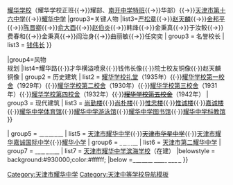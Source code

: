 {{Navbox
|name  = 耀华系列学校
|title = <span style="color:#FFFFFF;">耀华学校</span>
|titlestyle = background:#930000;color:#ffffff;<!-- 标题色 -->
|groupstyle=background:#930000;color:#ffffff;<!-- 左边栏色 -->
|liststyle=background:#ffffff;
|evenstyle  = background:#F0F0F0;<!-- 间隔色 -->
|abovestyle = background:#A5A552;color:#ffffff;<!-- 次标题色 -->
|group1=沿革
|list1=[[天津公学]]{{→}}[[耀华学校]]（耀华学校正班{{→}}耀部、[[天津市南开中学|南开中学特班]]{{→}}华部）{{→}}[[天津市第十六中学]]{{→}}[[天津市耀华中学|耀华中学]]
|group3=关键人物
|list3={{Navbox subgroup
|groupstyle=background:#930000;color:#ffffff;<!-- 左边栏色 -->
| group1 = 创办人
| list1  = [[庄乐峰]]
| group2 = 历任校长
| list2  =  [[王龙光]]{{→}}[[严松章]]{{→}}[[赵天麟 (教育家)|赵天麟]]{{→}}[[金邦平]]{{→}}[[陈晋卿]]{{→}}[[俞大酉]]{{→}}[[赵伯炎]]{{→}}韩烽{{→}}金秉真{{→}}于汝鲛{{→}}费春和{{→}}金秉真{{→}}阎治身{{→}}曲丽敏{{→}}任奕奕
| group3 = 名誉校长
| list3  =  [[钱伟长]]
}}

|group4=风物<br/>规划
|list4={{Navbox subgroup
|groupstyle=background:#930000;color:#ffffff;<!-- 左边栏色 -->
| group1 = 校园景观
| list1  = 法国梧桐{{·}}耀华路{{·}}才华横溢喷泉{{·}}钱伟长像{{·}}院士校友铜像{{·}}赵天麟铜像
| group2 = 历史建筑
| list2  =  [[耀华学校礼堂]]（1935年）{{·}}[[耀华学校第一校舍]]（1929年）{{·}}[[耀华学校第二校舍]]（1930年）{{·}}[[耀华学校第三校舍]]（1931年）{{·}}[[耀华学校第四校舍]]（1932年）{{·}}<s>[[耀华学校第五校舍]]</s>（1942年）
| group3 = 现代建筑
| list3  =  [[尚勤楼]]{{·}}[[尚朴楼]]{{·}}[[惟忠楼]]{{·}}[[惟诚楼]]{{·}}[[嘉诚楼]]{{·}}[[耀华中学体育馆]]{{·}}[[耀华中学游泳馆]]{{·}}[[耀华中学图书馆]]{{·}}[[耀华中学科教馆]]
}}

| group5 = [[天津市区|<span style="color:#FFFFFF;">天津市区</span>]]
|  list5 = [[天津市耀华中学]]{{·}}<s>[[天津市华星中学]]</s>{{·}}[[天津市耀华嘉诚国际中学]]{{·}}[[耀华小学]]
| group6 = [[东丽区|<span style="color:#FFFFFF;">东丽区</span>]]
|  list6 = [[天津市第二耀华中学]]
| group7 = [[滨海新区|<span style="color:#FFFFFF;">滨海新区</span>]]
|  list7 = [[天津市耀华中学滨海学校]]（在建）
|belowstyle = background:#930000;color:#ffffff;
|below =[[模板:耀华中学/人物名录|<span style="color:#ffffff;">耀华中学人物名录</span>]]
}}
[[Category:天津市耀华中学]]<noinclude>
[[Category:天津中等学校导航模板]]</noinclude>